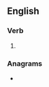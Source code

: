 ==English==

===Verb===
{{head|en|verb form}}

# {{en-third-person singular of|asperate}}

===Anagrams===
* {{anagrams|en|a=aaeeprsst|separates}}